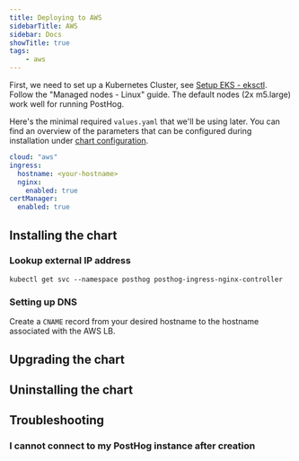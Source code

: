 ```yaml
---
title: Deploying to AWS
sidebarTitle: AWS
sidebar: Docs
showTitle: true
tags:
    - aws
---
```



First, we need to set up a Kubernetes Cluster, see [Setup EKS - eksctl](https://docs.aws.amazon.com/eks/latest/userguide/getting-started-eksctl.html). Follow the "Managed nodes - Linux" guide. The default nodes (2x m5.large) work well for running PostHog.

Here's the minimal required `values.yaml` that we'll be using later. You can find an overview of the parameters that can be configured during installation under [chart configuration](/docs/self-host/deploy/configuration).
```yaml
cloud: "aws"
ingress:
  hostname: <your-hostname>
  nginx:
    enabled: true
certManager:
  enabled: true
```


## Installing the chart

<InstallingSnippet />


### Lookup external IP address

```console
kubectl get svc --namespace posthog posthog-ingress-nginx-controller
```

### Setting up DNS

Create a `CNAME` record from your desired hostname to the hostname associated with the AWS LB.

## Upgrading the chart

<UpgradingSnippet />

## Uninstalling the chart

<UninstallingSnippet />

## Troubleshooting

### I cannot connect to my PostHog instance after creation

<TryUnsecureSnippet />
